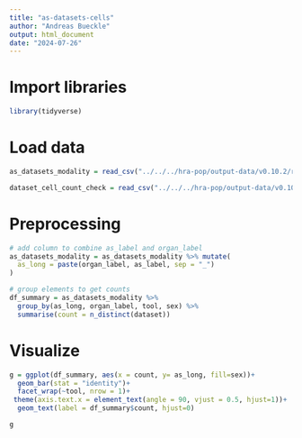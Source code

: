 ```yaml
---
title: "as-datasets-cells"
author: "Andreas Bueckle"
output: html_document
date: "2024-07-26"
---
```


# Import libraries
```r
library(tidyverse)
```

# Load data
```r
as_datasets_modality = read_csv("../../../hra-pop/output-data/v0.10.2/reports/atlas-ad-hoc/as-datasets-modality.csv")

dataset_cell_count_check = read_csv("../../../hra-pop/output-data/v0.10.2/reports/universe-ad-hoc/dataset-cell-count-check.csv")
```
# Preprocessing
```r

# add column to combine as_label and organ_label
as_datasets_modality = as_datasets_modality %>% mutate(
  as_long = paste(organ_label, as_label, sep = "_")
)

# group elements to get counts
df_summary = as_datasets_modality %>%
  group_by(as_long, organ_label, tool, sex) %>%
  summarise(count = n_distinct(dataset))

```


# Visualize
```r
g = ggplot(df_summary, aes(x = count, y= as_long, fill=sex))+
  geom_bar(stat = "identity")+
  facet_wrap(~tool, nrow = 1)+
 theme(axis.text.x = element_text(angle = 90, vjust = 0.5, hjust=1))+
  geom_text(label = df_summary$count, hjust=0)

g

```

